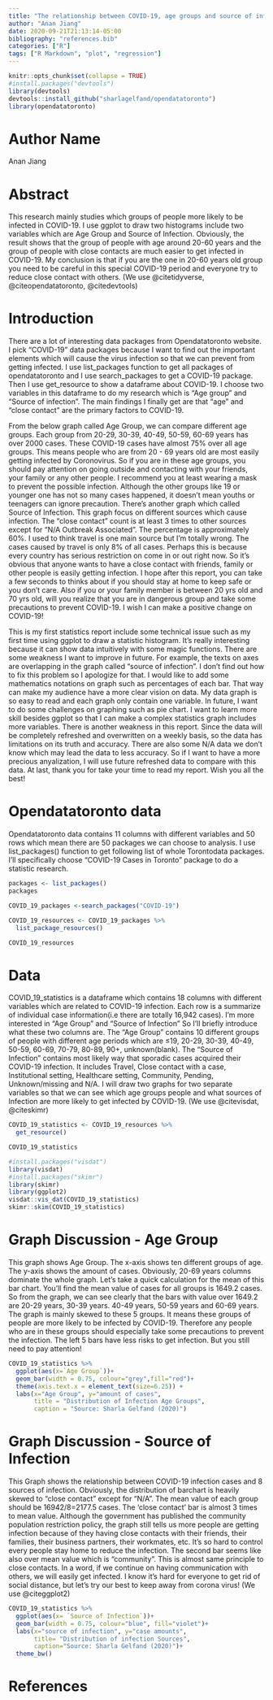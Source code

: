 ```yaml
---
title: "The relationship between COVID-19, age groups and source of infection"
author: "Anan Jiang"
date: 2020-09-21T21:13:14-05:00
bibliography: "references.bib"
categories: ["R"]
tags: ["R Markdown", "plot", "regression"]
---
```


```r
knitr::opts_chunk$set(collapse = TRUE)
#install.packages("devtools")
library(devtools)
devtools::install_github("sharlagelfand/opendatatoronto")
library(opendatatoronto)
```

# Author Name
Anan Jiang

# Abstract

This research mainly studies which groups of people more likely to be infected in COVID-19. I use ggplot to draw two histograms include two variables which are Age Group and Source of Infection. Obviously, the result shows that the group of people with age around 20-60 years and the group of people with close contacts are much easier to get infected in COVID-19. My conclusion is that if you are the one in 20-60 years old group you need to be careful in this special COVID-19 period and everyone try to reduce close contact with others.
(We use @citetidyverse, @citeopendatatoronto, @citedevtools)

# Introduction
There are a lot of interesting data packages from Opendatatoronto website. I pick "COVID-19" data packages because I want to find out the important elements which will cause the virus infection so that we can prevent from getting infected. I use list_packages function to get all packages of opendatatoronto and I use search_packages to get a COVID-19 package. Then I use get_resource to show a dataframe about COVID-19. I choose two variables in this dataframe to do my research which is "Age group" and "Source of infection". The main findings I finally get are that "age" and "close contact" are the primary factors to COVID-19. 

From the below graph called Age Group, we can compare different age groups. Each group from 20-29, 30-39, 40-49, 50-59, 60-69 years has over 2000 cases. These COVID-19 cases have almost 75% over all age groups. This means people who are from 20 - 69 years old are most easily getting infected by Coronovirus. So if you are in these age groups, you should pay attention on going outside and contacting with your friends, your family or any other people. I recommend you at least wearing a mask to prevent the possible infection. Although the other groups like 19 or younger one has not so many cases happened, it doesn't mean youths or teenagers can ignore precaution. There's another graph which called Source of Infection. This graph focus on different sources which cause infection. The "close contact" count is at least 3 times to other sources except for "N/A Outbreak Associated". The percentage is approximately 60%. I used to think travel is one main source but I'm totally wrong. The cases caused by travel is only 8% of all cases. Perhaps this is because every country has serious restriction on come in or out right now. So it's obvious that anyone wants to have a close contact with friends, family or other people is easily getting infection. I hope after this report, you can take a few seconds to thinks about if you should stay at home to keep safe or you don't care. Also if you or your family member is between 20 yrs old and 70 yrs old, will you realize that you are in dangerous group and take some precautions to prevent COVID-19. I wish I can make a positive change on COVID-19!

This is my first statistics report include some technical issue such as my first time using ggplot to draw a statistic histogram. It's really interesting because it can show data intuitively with some magic functions. There are some weakness I want to improve in future. For example, the texts on axes are overlapping in the graph called "source of infection". I don't find out how to fix this problem so I apologize for that. I would like to add some mathematics notations on graph such as percentages of each bar. That way can make my audience have a more clear vision on data. My data graph is so easy to read and each graph only contain one variable. In future, I want to do some challenges on graphing such as pie chart. I want to learn more skill besides ggplot so that I can make a complex statistics graph includes more variables. There is another weakness in this report. Since the data will be completely refreshed and overwritten on a weekly basis, so the data has limitations on its truth and accuracy. There are also some N/A data we don't know which may lead the data to less accuracy. So if I want to have a more precious anyalization, I will use future refreshed data to compare with this data. At last, thank you for take your time to read my report. Wish you all the best!


# Opendatatoronto data
  
Opendatatoronto data contains  11 columns with different variables and 50 rows which mean there are 50 packages we can choose to analysis. I use list_packages() function to get following list of whole Torontodata packages. I'll specifically choose "COVID-19 Cases in Toronto" package to do a statistic research.

```r
packages <- list_packages()
packages
```

```r
COVID_19_packages <-search_packages("COVID-19")

COVID_19_resources <- COVID_19_packages %>% 
  list_package_resources()

COVID_19_resources
```

# Data

COVID_19_statistics is a dataframe which contains 18 columns with different variables which are related to COVID-19 infection. Each row is a summarize of individual case information(i.e there are totally 16,942 cases). I'm more interested in "Age Group" and "Source of Infection" So I'll briefly introduce what these two columns are. The "Age Group" contains 10 different groups of people with different age periods which are ≤19, 20-29, 30-39, 40-49, 50-59, 60-69, 70-79, 80-89, 90+, unknown(blank). The "Source of Infection” contains most likely way that sporadic cases acquired their COVID-19 infection. It includes Travel, Close contact with a case, Institutional setting, Healthcare setting, Community, Pending, Unknown/missing and N/A. I will draw two graphs for two separate variables so that we can see which age groups people and what sources of Infection are more likely to get infected by COVID-19.
(We use @citevisdat, @citeskimr)

```r
COVID_19_statistics <- COVID_19_resources %>% 
  get_resource()

COVID_19_statistics
```

```r
#install.packages("visdat")
library(visdat)
#install.packages("skimr")
library(skimr)
library(ggplot2)
visdat::vis_dat(COVID_19_statistics)
skimr::skim(COVID_19_statistics)
```
# Graph Discussion - Age Group

This graph shows Age Group. The x-axis shows ten different groups of age. The y-axis shows the amount of cases. Obviously, 20-69 years columns dominate the whole graph. Let's take a quick calculation for the mean of this bar chart. You'll find the mean value of cases for all groups is 1649.2 cases. So from the graph, we can see clearly that the bars with value over 1649.2 are 20-29 years, 30-39 years. 40-49 years, 50-59 years and 60-69 years. The graph is mainly skewed to these 5 groups. It means these groups of people are more likely to be infected by COVID-19. Therefore any people who are in these groups should especially take some precautions to prevent the infection. The left 5 bars have less risks to get infection. But you still need to pay attention!

```r
COVID_19_statistics %>% 
  ggplot(aes(x=`Age Group`))+
  geom_bar(width = 0.75, colour="grey",fill="red")+
  theme(axis.text.x = element_text(size=6.25)) +
  labs(x="Age Group", y="amount of cases", 
       title = "Distribution of Infection Age Groups",
       caption = "Source: Sharla Gelfand (2020)")
```

# Graph Discussion - Source of Infection

This Graph shows the relationship between COVID-19 infection cases and 8 sources of infection. Obviously, the distribution of barchart is heavily skewed to "close contact" except for "N/A". The mean value of each group should be 16942/8=2177.5 cases. The 'close contact' bar is almost 3 times to mean value. Although the government has published the community population restriction policy, the graph still tells us more people are getting infection because of they having close contacts with their friends, their families, their business partners, their workmates, etc. It's so hard to control every people stay home to reduce the infection. The second bar seems like also over mean value which is "community". This is almost same principle to close contacts. In a word, if we continue on having communication with others, we will easily get infected. I know it's hard for everyone to get rid of social distance, but let's try our best to keep away from corona virus!
(We use @citeggplot2)

```r
COVID_19_statistics %>% 
  ggplot(aes(x= `Source of Infection`))+
  geom_bar(width = 0.75, colour="blue", fill="violet")+
  labs(x="source of infection", y="case amounts",
       title= "Distribution of infection Sources",
       caption="Source: Sharla Gelfand (2020)")+
  theme_bw()
```


# References
